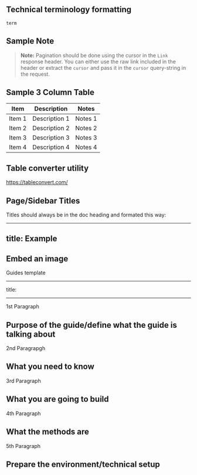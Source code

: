 
## Technical terminology formatting

`term`


## Sample Note

> **Note:** Pagination should be done using the cursor in the `Link` response header. You
can either use the raw link included in the header or extract the `cursor` and
pass it in the `cursor` query-string in the request.


## Sample 3 Column Table

| Item         |Description   |Notes         |
| ------------ | ------------ | ------------ |
| Item 1|  Description 1 | Notes 1   |
| Item 2 | Description 2 | Notes 2   |
| Item 3 | Description 3 | Notes 3   |
| Item 4 | Description 4 | Notes 4   |

## Table converter utility
https://tableconvert.com/


## Page/Sidebar Titles
 Titles should always be in the doc heading and formated this way:

---
title: Example
---

## Embed an image
<!-- ![Video miner architectures](/docs-assets/architecture.png) -->

Guides template

- - -
title: 
- - -

1st Paragraph
## Purpose of the guide/define what the guide is talking about

2nd Paragrapgh
## What you need to know

3rd Paragraph
## What you are going to build

4th Paragraph
## What the methods are

5th Paragraph
## Prepare the environment/technical setup
